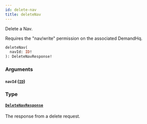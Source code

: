 ```yaml
---
id: delete-nav
title: deleteNav
---
```



Delete a Nav.

Requires the "nav/write" permission on the associated DemandHq.


```graphql
deleteNav(
  navId: ID!
): DeleteNavResponse!

```


### Arguments

#### `navId` ([`ID`](/developers/demandhq-apis/demand-api/graphql/reference/scalars/id))




### Type

#### [`DeleteNavResponse`](/developers/demandhq-apis/demand-api/graphql/reference/objects/delete-nav-response) 

The response from a delete request.




